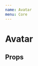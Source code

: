 ```yaml
---
name: Avatar
menu: Core
---
```



# Avatar

<Box row>
  <Avatar
    size="large"
    badge="L"
    badgeColor="blue"
    tooltip="Always a C+ student"
    imageUrl="https://avatars1.githubusercontent.com/u/194885?s=120&v=6"
  />

  <Avatar
    size="medium"
    badge="M"
    badgeColor="green"
    tooltip="Always a C+ student"
    imageUrl="https://avatars1.githubusercontent.com/u/194885?s=120&v=6"
  />

  <Avatar
    size="small"
    badge="S"
    badgeColor="purple"
    tooltip="Always a C+ student"
    imageUrl="https://avatars1.githubusercontent.com/u/194885?s=120&v=6"
  />

  <Avatar
    size="xsmall"
    badge="XS"
    badgeColor="red"
    tooltip="Always a C+ student"
    imageUrl="https://avatars1.githubusercontent.com/u/194885?s=120&v=6"
  />
</Box>

## Props

<Props of={Avatar} />


